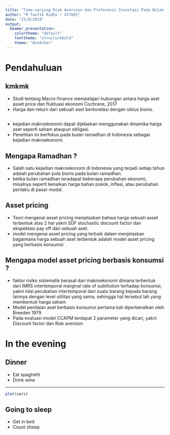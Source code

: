 ```yaml
---
title: "Time-varying Risk Aversion dan Preferensi Investasi Pada Bulan Ramadhan di Indonesia menggunakan CCAPM"
author: "M Taufik Ridho / 417601"
date: "23/8/2019"
output:
  beamer_presentation:
    colortheme: "default"
    fonttheme: "structurebold"
    theme: "AnnArbor"
---
```




# Pendahuluan

## kmkmk

- Studi tentang Macro-finance mempelajari hubungan antara harga aset asset price dan fluktuasi ekonomi Cochrane, 2017
- Harga dan return dari sebuah aset berkorelasi dengan siklus bisnis.

## 

- kejadian makroekonomi dapat dijelaskan menggunakan dinamika harga aset seperti saham ataupun obligasi.
- Penelitian ini berfokus pada bulan ramadhan di Indonesia sebagai kejadian makroekonomi.

## Mengapa Ramadhan ?

- Salah satu kejadian makroekonomi di Indonesia yang terjadi setiap tahun adalah perubahan pola bisnis pada bulan ramadhan.
- ketika bulan ramadhan teradapat beberapa perubahan ekonomi, misalnya seperti kenaikan harga bahan pokok, inflasi, atau perubahan perilaku di pasar modal.

## Asset pricing 
- Teori mengenai asset pricing menjelaskan bahwa harga sebuah asset terbentuk atas 2 hal yakni SDF stochastic discount factor dan ekspektasi pay off dari sebuah aset.
- model mengenai asset pricing yang terbaik dalam menjelaskan bagaimana harga sebuah aset terbentuk adalah model asset pricing yang berbasis konsumsi

## Mengapa model asset pricing berbasis konsumsi ?

- faktor risiko sistematik berasal dari makroekonomi dimana terbentuk dari IMRS intertemporal marginal rate of subtitution terhadap konsumsi, yakni nilai perubahan intertemporal dari suatu barang kepada barang lainnya dengan level utilitas yang sama, sehingga hal tersebut lah yang membentuk harga saham
- Model penilaian aset berbasis konsumsi pertama kali diperkenalkan oleh Breeden 1979
- Pada evaluasi model CCAPM terdapat 2 parameter yang dicari, yakni Discount factor dan Risk aversion

# In the evening

## Dinner

- Eat spaghetti
- Drink wine

---

```r
plot(cars)
```

## Going to sleep

- Get in bed
- Count sheep
